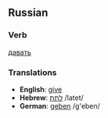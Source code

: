 ==Russian==
===Verb===
[[:ru:давать|давать]]

===Translations===
*'''English''': [[give]] 
*'''Hebrew''': [[לתת]] /latet/
*'''German''': [[geben]] /g'eben/